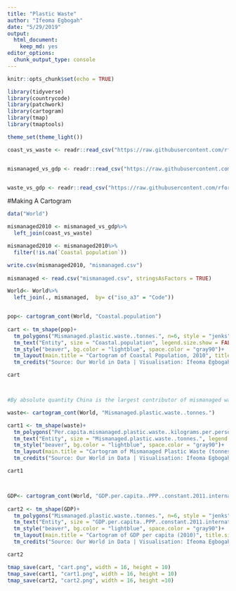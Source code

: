 ```yaml
---
title: "Plastic Waste"
author: "Ifeoma Egbogah"
date: "5/29/2019"
output: 
  html_document: 
    keep_md: yes
editor_options: 
  chunk_output_type: console
---
```


```r
knitr::opts_chunk$set(echo = TRUE)
```

```r
library(tidyverse)
library(countrycode)
library(patchwork)
library(cartogram)
library(tmap)
library(tmaptools)

theme_set(theme_light())

coast_vs_waste <- readr::read_csv("https://raw.githubusercontent.com/rfordatascience/tidytuesday/master/data/2019/2019-05-21/coastal-population-vs-mismanaged-plastic.csv")


mismanaged_vs_gdp <- readr::read_csv("https://raw.githubusercontent.com/rfordatascience/tidytuesday/master/data/2019/2019-05-21/per-capita-mismanaged-plastic-waste-vs-gdp-per-capita.csv")


waste_vs_gdp <- readr::read_csv("https://raw.githubusercontent.com/rfordatascience/tidytuesday/master/data/2019/2019-05-21/per-capita-plastic-waste-vs-gdp-per-capita.csv")
```

#Making A Cartogram
```r

data("World")

mismanaged2010 <- mismanaged_vs_gdp%>%
  left_join(coast_vs_waste)

mismanaged2010 <- mismanaged2010%>%
  filter(!is.na(`Coastal population`))

write.csv(mismanaged2010, "mismanaged.csv")
  
mismanaged <- read.csv("mismanaged.csv", stringsAsFactors = TRUE)

World<- World%>%
  left_join(., mismanaged,  by= c("iso_a3" = "Code"))


pop<- cartogram_cont(World, "Coastal.population")
  
cart <- tm_shape(pop)+
  tm_polygons("Mismanaged.plastic.waste..tonnes.", n=6, style = "jenks", palette = "viridis", n=20, title= "Mismanged Plastic Waste(tonnes)")+
  tm_text("Entity", size = "Coastal.population", legend.size.show = FALSE)+
  tm_style("beaver", bg.color = "lightblue", space.color = "gray90")+
  tm_layout(main.title = "Cartogram of Coastal Population, 2010", title.size = 0.7, title ="Colour shows plastic waste that is not properly managed by a given country (2010)",frame = FALSE, legend.position = c("left", "bottom"))+
  tm_credits("Source: Our World in Data | Visualisation: Ifeoma Egbogah")

cart



#By absolute quantity China is the largest contributor of mismanaged waste but however its relative contribution (i.e kg per person per day) is not as much as Sri Lanka, Malaysia, Thailand, Egypt, Vanuatu, South Africa, Syria or Trinidad.

waste<- cartogram_cont(World, "Mismanaged.plastic.waste..tonnes.")

cart1 <- tm_shape(waste)+
  tm_polygons("Per.capita.mismanaged.plastic.waste..kilograms.per.person.per.day.", n=6, style = "jenks", palette = "viridis", n=10, title= "Plastic waste per person per day")+
  tm_text("Entity", size = "Mismanaged.plastic.waste..tonnes.", legend.size.show = FALSE)+
  tm_style("beaver", bg.color = "lightblue", space.color = "gray90")+
  tm_layout(main.title = "Cartogram of Mismanaged Plastic Waste (tonnes)", title.size = 0.6, title ="By absolute quantity, China is the largest contributor of mismanaged waste but its relative contribution (kg per person per day) is low",  frame = FALSE, legend.position = c("left", "bottom"))+
  tm_credits("Source: Our World in Data | Visualisation: Ifeoma Egbogah")

cart1



GDP<- cartogram_cont(World, "GDP.per.capita..PPP..constant.2011.international.....Rate.")
  
cart2 <- tm_shape(GDP)+
  tm_polygons("Mismanaged.plastic.waste..tonnes.", n=6, style = "jenks", palette = "viridis", n=20, title= "Mismanged Plastic Waste(tonnes)")+
  tm_text("Entity", size = "GDP.per.capita..PPP..constant.2011.international.....Rate.", legend.size.show = FALSE)+
  tm_style("beaver", bg.color = "lightblue", space.color = "gray90")+
  tm_layout(main.title = "Cartogram of GDP per capita (2010)", title.size = 0.7, title = "Countries with high GDP have low mismanaged plastic waste",  frame = FALSE, legend.position = c("left", "bottom"))+
  tm_credits("Source: Our World in Data | Visualisation: Ifeoma Egbogah")

cart2

tmap_save(cart, "cart.png", width = 16, height = 10)
tmap_save(cart1, "cart1.png", width = 16, height = 10)
tmap_save(cart2, "cart2.png", width = 16, height =10)


```

